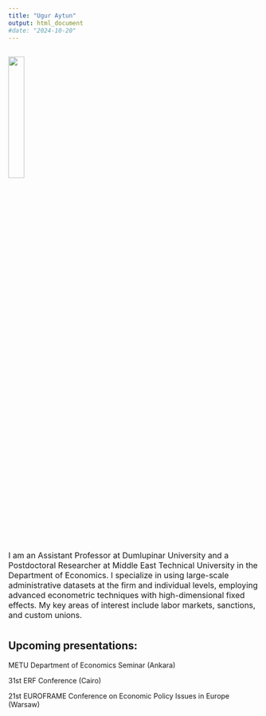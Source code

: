 ```yaml
---
title: "Ugur Aytun"
output: html_document
#date: "2024-10-20"
---
```




## ![](C:/Users/Lenovo/Documents/GitHub/uguraytun/docs/portrait.jpg){width=25%}
<span style="font-size: 12pt;">
I am an Assistant Professor at Dumlupinar University and a Postdoctoral Researcher at Middle East Technical University in the Department of Economics. I specialize in using large-scale administrative datasets at the firm and individual levels, employing advanced econometric techniques with high-dimensional fixed effects. My key areas of interest include labor markets, sanctions, and custom unions.</span>


#
#
#
#




##  Upcoming presentations:

METU Department of Economics Seminar (Ankara)

31st ERF Conference (Cairo)

21st EUROFRAME Conference on Economic Policy Issues in Europe (Warsaw)


